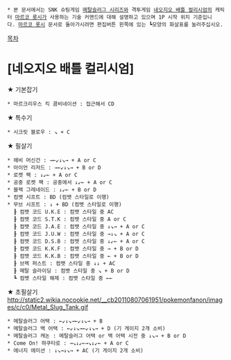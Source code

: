  * 본 문서에서는 SNK 슈팅게임 [[메탈슬러그 시리즈]]와 격투게임 [[네오지오 배틀 컬리시엄]]의 캐릭터 [[마르코 롯시]]가 사용하는 기술 커맨드에 대해 설명하고 있으며 1P 시작 위치 기준입니다. [[마르코 롯시]] 문서로 돌아가시려면 편집버튼 왼쪽에 있는 ┗모양의 화살표를 눌러주십시오.

[[목차]]
= [네오지오 배틀 컬리시엄] =

★ 기본잡기 
 * 마르크리우스 킥 콤비네이션 : 접근해서 CD
★ 특수기
 * 시크릿 블로우 : ↘ + C
★ 필살기 
 * 헤비 머신건 : →←↙↓↘→ + A or C
 * 아이언 리저드 : →←↙↓↘→ + B or D
 * 로켓 팩 : ↓↙← + A or C
 * 공중 로켓 팩 : 공중에서 ↓↙← + A or C
 * 블랙 그레네이드 : ↓↙← + B or D
 * 컴뱃 시프트 : BD (컴뱃 스타일로 이행)
 * 무브 시프트 : ↓ + BD (컴뱃 스타일로 이행)
   ┠ 컴뱃 코드 U.K.E : 컴뱃 스타일 중 AC
   ┠ 컴뱃 코드 S.T.K : 컴뱃 스타일 중 A or C
   ┠ 컴뱃 코드 J.A.E : 컴뱃 스타일 중 ↓↘→ + A or C
   ┠ 컴뱃 코드 J.U.W : 컴뱃 스타일 중 →↓↘ + A or C
   ┠ 컴뱃 코드 D.S.B : 컴뱃 스타일 중 ↓↙← + A or C
   ┠ 컴뱃 코드 K.K.F : 컴뱃 스타일 중 → + B or D
   ┠ 컴뱃 코드 K.K.B : 컴뱃 스타일 중 ← + B or D
   ┠ 브렉 퍼스트 : 컴뱃 스타일 중 ↓↓ + AC
   ┠ 메탈 슬라이딩 : 컴뱃 스타일 중 ↘ + B or D
   ┗ 컴뱃 스타일 해제 : 컴뱃 스타일 중 ←←
★ 초필살기 
http://static2.wikia.nocookie.net/__cb20110807061951/pokemonfanon/images/c/c0/Metal_Slug_Tank.gif
 * 메탈슬러그 어택 : ←↙↓↘→←↙↓↘→ + B
 * 메탈슬러그 백 어택 : ←↙↓↘→←↙↓↘→ + D (기 게이지 2개 소비)
 * 메탈슬러그 캐논 : 메탈슬러그 어택 or 백 어택 시전 중 ↓↘→ + B or D
 * Come On! 햐쿠타로 : →↘↓↙←→↘↓↙← + A or C
 * 에너지 에미션 : ↓↘→↓↘→ + AC (기 게이지 2개 소비)
